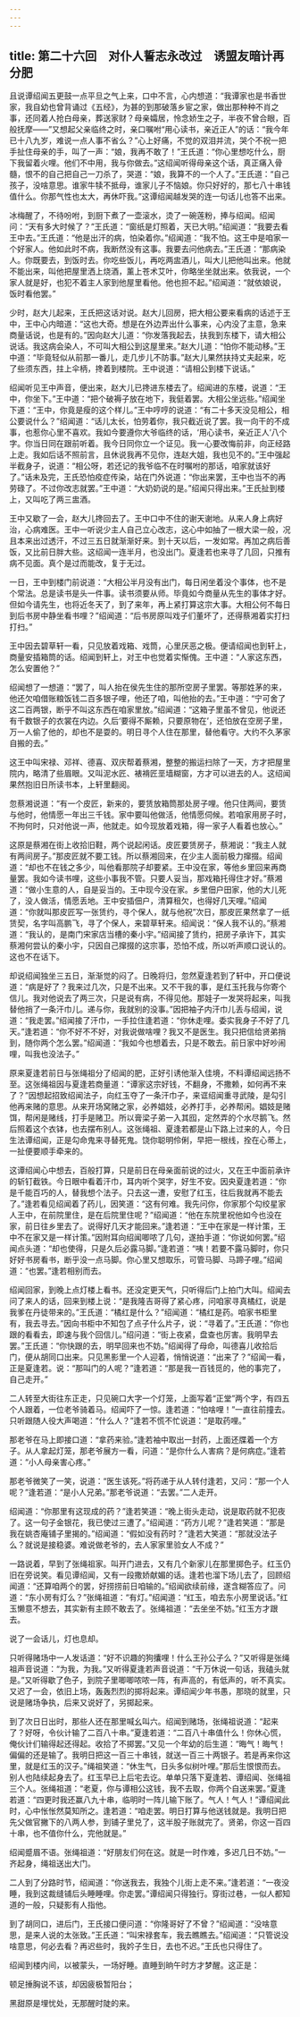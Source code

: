 ```yaml
---
---
---
```

title: 第二十六回　对仆人誓志永改过　诱盟友暗计再分肥
---



且说谭绍闻五更鼓一点平旦之气上来，口中不言，心内想道：“我谭家也是书香世家，我自幼也曾背诵过《五经》，为甚的到那破落乡宦之家，做出那种种不肖之事，还同着人抢白母亲，葬送家财？母亲孀居，怜念娇生之子，半夜不曾合眼，百般抚摩——”又想起父亲临终之时，亲口嘱咐“用心读书，亲近正人”的话：“我今年已十八九岁，难说一点人事不省么？”心上好痛，不觉的双泪并流，哭个不祝一把手扯住母亲的手，叫了一声：“娘，我再不敢了！”王氏道：“你心里想吃什么，厨下我留着火哩。他们不中用，我与你做去。”这绍闻听得母亲这个话，真正痛入骨髓，恨不的自己把自己一刀杀了，哭道：“娘，我算不的一个人了。”王氏道：“自己孩子，没啥意思。谁家牛犊不抵母，谁家儿子不恼娘。你只好好的，那七八十串钱值什么。你那气性也太大，再休吓我。”这谭绍闻越发哭的连一句话儿也答不出来。

冰梅醒了，不待吩咐，到厨下煮了一壶滚水，烫了一碗莲粉，捧与绍闻。绍闻问：“天有多大时候了？”王氏道：“窗纸是灯照着，天已大明。”绍闻道：“我要去看王中去。”王氏道：“他是出汗的病，怕染着你。”绍闻道：“我不怕。这王中是咱家一个好家人。他如此时不病，我断然没有这事。我要去问他病去。”王氏道：“那病染人。你既要去，到饭时去。你吃些饭儿，再吃两盅酒儿，叫大儿把他叫出来。他就不能出来，叫他把屋里洒上烧酒，薰上苍术艾叶，你略坐坐就出来。依我说，一个家人就是好，也犯不着主人家到他屋里看他。他也担不起。”绍闻道：“就依娘说，饭时看他罢。”

少时，赵大儿起来，王氏把这话对说。赵大儿回房，把大相公要来看病的话述于王中，王中心内暗道：“这也大奇。想是在外边弄出什么事来，心内没了主意，急来商量话说，也是有的。”因向赵大儿道：“你发落我起去，扶我到东楼下，请大相公说话。我这病会染人，不可叫大相公到这屋里来。”赵大儿道：“怕你不能动移。”王中道：“毕竟轻似从前那一番儿，走几步儿不防事。”赵大儿果然扶持丈夫起来，吃了些须东西，拄上伞柄，搀着到楼院。王中说道：“请相公到楼下说话。”

绍闻听见王中声音，便出来，赵大儿已搀进东楼去了。绍闻进的东楼，说道：“王中，你坐下。”王中道：“把个破褥子放在地下，我侹着罢。大相公坐远些。”绍闻坐下道：“王中，你竟是瘦的这个样儿。”王中哼哼的说道：“有二十多天没见相公，相公要说什么？”绍闻道：“话儿太长，怕劳着你，我只截近说了罢。我一向干的不成事，也惹你心里不喜欢。我如今要遵你大爷临终的话，‘用心读书，亲近正人’八个字。你当日同在跟前听着。我今日同你立一个证见。我一心要改悔前非，向正经路上走。我如后话不照前言，且休说我再不见你，连赵大姐，我也见不的。”王中强起半截身子，说道：“相公呀，若还记的我爷临不在时嘱咐的那话，咱家就该好了。”话未及完，王氏恐怕疫症传染，站在门外说道：“你出来罢，王中也当不的再劳碌了。不过你改志就罢。”王中道：“大奶奶说的是。”绍闻只得出来。”王氏扯到楼上，又叫吃了两三盅酒。

王中又歇了一会，赵大儿搀回去了。王中口中不住的谢天谢地。从来人身上病好治，心病难医。王中一听说少主人自己立心改志，这心中如抽了一根大梁一般，况且本来出过透汗，不过三五日就渐渐好来。到十天以后，一发如常。再加之病后善饭，又比前日胖大些。这绍闻一连半月，也没出门。夏逢若也来寻了几回，只推有病不见面。真个是过而能改，复于无过。

一日，王中到楼门前说道：“大相公半月没有出门，每日闲坐着没个事体，也不是个常法。总是读书是头一件事。读书须要从师。毕竟如今商量从先生的事体才好。但如今请先生，也将近冬天了，到了来年，再上紧打算这宗大事。大相公何不每日到后书房中静坐看书哩？”绍闻道：“后书房原叫戏子们董坏了，还得蔡湘着实打扫打扫。”

王中因去碧草轩一看，只见放着戏箱、戏筒，心里厌恶之极。便请绍闻也到轩上，商量安插箱筒的话。绍闻到轩上，对王中也觉着实惭傀。王中道：“人家这东西，怎么安置他？”

绍闻想了一想道：“罢了，叫人抬在侯先生住的那所空房子里罢。等那姓茅的来，他还欠咱借账粮饭钱二百多银子哩，他还了咱，叫他抬的去。”王中道：“宁可舍了这二百两银，断乎不叫这东西在咱家里放。”绍闻道：“这箱子里虽不曾见，他说还有千数银子的衣裳在内边。久后‘要得不厮赖，只要原物在’，还怕放在空房子里，万一人偷了他的，却也不是耍的。明日寻个人住在那里，替他看守。大约不久茅家自搬的去。”

这王中叫宋禄、邓祥、德喜、双庆帮着蔡湘，整整的搬运扫除了一天，方才把屋里院内，略清了些眉眼。又叫泥水匠、裱褙匠垩墙糊窗，方才可以进去的人。这绍闻果然抱旧日所读书本，上轩里翻阅。

忽蔡湘说道：“有一个皮匠，新来的，要赁放箱筒那处房子哩。他只住两间，要赁与他时，他情愿一年出三千钱。家中要叫他做活，他情愿伺候。若咱家用房子时，不拘何时，只对他说一声，他就走。如今现放着戏箱，得一家子人看着也放心。”

这原是蔡湘在街上收拾旧鞋，两个说起闲话。皮匠要赁房子，蔡湘说：“我主人就有两间房子。”那皮匠就不要工钱。所以蔡湘回来，在少主人面前极力撺掇。绍闻道：“却也不在钱之多少，叫他看那院子却要紧。王中没在家，等他乡里回来再商量罢。我如今读书哩，这些小事我不管。只要人妥当，那戏箱托得住才好。”蔡湘道：“做小生意的人，自是妥当的。王中现今没在家。乡里佃户田家，他的大儿死了，没人做活，情愿丢地。王中安插佃户，清算租欠，也得好几天哩。”绍闻道：“你就叫那皮匠写一张赁约，寻个保人，就与他祝”次日，那皮匠果然拿了一纸赁契，名字叫高鹏飞，寻了个保人，来碧草轩来。绍闻说：“保人我不认的。”蔡湘道：“我认的，是南门宋家店当槽的秦小宇。”绍闻接了赁约，把房子承许下，其实蔡湘何尝认的秦小宇，只因自己撺掇的这宗事，恐怕不成，所以听声顺口说认的。这也不在话下。

却说绍闻独坐三五日，渐渐觉的闷了。日晚将归，忽然夏逢若到了轩中，开口便说道：“病是好了？我来过几次，只是不出来。又不干我的事，是红玉托我与你寄个信儿。我对他说去了两三次，只是说有病，不得见他。那娃子一发哭将起来，叫我替他捎了一条汗巾儿。递与你，我就别的没事。”因把袖子内汗巾儿丢与绍闻，说道：“我走罢。”绍闻接了汗巾，一手拉住逢若道：“你休走哩。委实我身子不好了几天。”逢若道：“你不好不不好，对我说做啥哩？我又不是医生。我只把信给贤弟捎到，随你两个怎么罢。”绍闻道：“我如今也想着去，只是不敢去。前日家中好吵闹哩，叫我也没法子。”

原来夏逢若前日与张绳祖分了绍闻的肥，正好引诱他渐入佳境，不料谭绍闻远扬不至。这张绳祖因与夏逢若商量道：“谭家这宗好钱，不翻身，不撒赖，如何再不来了？”因想起招致绍闻法子，向红玉夺了一条汗巾子，来诓绍闻重寻武陵，是勾引他再来赌的意思。从来开场窝赌之家，必养娼妓，必养打手，必养帮闲。娼妓是赌饵，帮闲是赌线，打手是赌卫。所以膏梁子弟一入其囮，定然弄的个水尽鹅飞。然后照着这个衣钵，也去摆布别人。这张绳祖、夏逢若都是山下路上过来的人，今日生法谭绍闻，正是勾命鬼来寻替死鬼。饶你聪明伶俐，早把一根线，拴在心蒂上，一扯便要顺手牵来的。

这谭绍闻心中想去，百般打算，只是前日在母亲面前说的过火，又在王中面前承许的斩钉截铁。今日眼中看着汗巾，耳内听个哭字，好生不安。因央夏逢若道：“你是千能百巧的人，替我想个法子。只去这一遭，安慰了红玉，往后我就再不能去了。”逢若看见绍闻着了药儿，因笑道：“这有何难。我先问你，你家那个勾绞星家人王中，在前院里住，是在后院里住呢？”绍闻道：“他在东院里祝他如今也没在家，前日往乡里去了。说得好几天才能回来。”逢若道：“王中在家是一样计策，王中不在家又是一样计策。”因附耳向绍闻唧哝了几句，遂拍手道：“你说如何罢。”绍闻点头道：“却也使得，只是久后必露马脚。”逢若道：“咦！若要不露马脚时，你只好好书房看书，断乎没一点马脚。你心里又想取乐，可管马脚、马蹄子哩。”绍闻道：“也罢。”逢若相别而去。

绍闻回家，到晚上点灯楼上看书。还没定更天气，只听得后门上拍门大叫。绍闻去问了来人的话，回来到楼上说：“是我隆吉哥得了紧心疼，问咱家寻真橘红，说是我爹在丹徒带来的。”王氏道：“橘红是什么？”绍闻道：“橘红是药。咱家书柜里有，我去寻去。”因向书柜中不知包了点子什么片子，说：“寻着了。”王氏道：“你也跟的看看去，即速与我个回信儿。”绍问道：“街上夜紧，盘查也厉害。我明早去罢。”王氏道：“你快跟的去，明早回来也不妨。”绍闻得了母命，叫德喜儿收拾后门，便从胡同口出来。只见黑影里一个人迎着，悄悄说道：“出来了？”绍闻一看，正是夏逢若。说：“那叫门的人呢？”逢若道：“那是我一百钱觅的，他的事完了，自己走开。”

二人转至大街往东正走，只见碗口大字一个灯笼，上面写着“正堂”两个字，有四五个人跟着，一位老爷骑着马。绍闻吓了一惊。逢若道：“怕啥哩！”一直往前撞去。只听跟随人役大声喝道：“什么人？”逢若不慌不忙说道：“是取药哩。”

那老爷在马上即接口道：“拿药来验。”逢若袖中取出一封药，上面还牒着一个方子。从人拿起灯笼，那老爷展方一看，问道：“是你什么人害病？是何病症。”逢若道：“小人母亲害心疼。”

那老爷微笑了一笑，说道：“医生该死。”将药递于从人转付逢若，又问：“那一个人呢？”逢若道：“是小人兄弟。”那老爷说道：“去罢。”二人走开。

绍闻道：“你那里有这现成的药？”逢若笑道：“晚上街头走动，说是取药就不犯夜了。这一句子金银花，我已使过三遭了。”绍闻道：“药方儿呢？”逢若笑道：“那是我在姚杏庵铺子里揭的。”绍闻道：“假如没有药时？”逢若大笑道：“那就没法子么？就说是接稳婆。难说做老爷的，去人家家里验女人不成？”

一路说着，早到了张绳祖家。叫开门进去，又有几个新家儿在那里掷色子。红玉仍旧在旁说笑。看见谭绍闻，又有一段撒娇献媚的话。逢若也溜下场儿去了，回顾绍闻道：“还算咱两个的罢，好捞捞前日咱输的。”绍闻欲续前缘，遂含糊答应了。问道：“东小房有灯么？”张绳祖道：“有灯。”绍闻道：“红玉，咱去东小房里说话。”红玉懒意不想去，其实新有主顾不敢去了。张绳祖道：“去坐坐不妨。”红玉方才跟去。

说了一会话儿，灯也息却。

只听得赌场中一人发话道：“好不识趣的狗攮哩！什么王孙公子么？”又听得是张绳祖声音说道：“为我，为我。”又听得夏逢若声音说道：“千万休说一句话，我磕头就是。”又听得歇了色子，到院子里唧唧哝哝一阵，有声高的，有低声的，听不真实。又迟了一会，依旧上场，轰轰烈烈的掷将起来。谭绍闻少年书愚，那晓的就里，只说是赌场争执，后来又说好了，另掷起来。

到了次日日出时，那些人还在那里喊幺叫六。绍闻到赌场，张绳祖说道：“起来了？好呀，令伙计输了二百八十串。”夏逢若道：“二百八十串值什么！你休心慌，俺伙计们输得起还得起。收拾了不掷罢。”又见一个年幼的后生道：“晦气！晦气！偏偏的还是输了。我明日把这一百三十串钱，就送一百三十两银子。若是再来你这里，就是红玉的汉子。”绳祖笑道：“休生气，日头多似树叶哩。”那后生恨恨而去。别人也陆续起身去了。红玉早已上后宅去讫。单单只落下夏逢若、谭绍闻、张绳祖三个人。张绳祖道：“老夏，你与谭相公这钱，我不去取，你两个自送来罢。”夏逢若道：“四更时我还赢八九十串，临明时一阵儿输下账了。气人！气人！”谭绍闻此时，心中怅怅然莫知所之。逢若道：“咱走罢。明日打算与他送钱就是。我明日把先父做官撇下的八两人参，到铺子里兑了，这半股子账就完了。贤弟，你这一百四十串，也不值你什么，完他就是。”

绍闻蹙眉不语。张绳祖道：“好朋友们何在这。就是一时作难，多迟几日不妨。”一齐起身，绳祖送出大门。

二人到了分路时节，绍闻道：“你送我去，我独个儿街上走不来。”逢若道：“一夜没睡，我到这裁缝铺后头睡睡哩。你走罢。”谭绍闻只得独行。穿街过巷，一似人都知道的一般，只疑影有人指他。

到了胡同口，进后门，王氏接口便问道：“你隆哥好了不曾？”绍闻道：“没啥意思，是来人说的太张致。”王氏道：“叫宋禄套车，我去瞧瞧去。”绍闻道：“只管说没啥意思，何必去看？再迟些时，我妗子生日，去也不迟。”王氏也只得住了。

绍闻到楼内间，以被蒙头，一场好睡。直睡到晌午时方才梦醒。这正是：

顿足捶胸说不该，却因疲极暂阳台；

黑甜原是埋忧处，无那醒时陡的来。